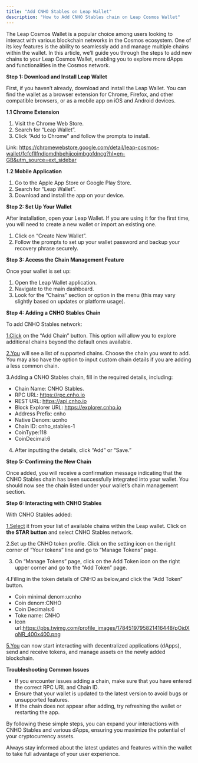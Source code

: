 ```yaml
---
title: "Add CNHO Stables on Leap Wallet"
description: "How to Add CNHO Stables chain on Leap Cosmos Wallet"
---
```


The Leap Cosmos Wallet is a popular choice among users looking to interact with various blockchain networks in the Cosmos ecosystem. One of its key features is the ability to seamlessly add and manage multiple chains within the wallet. In this article, we’ll guide you through the steps to add new chains to your Leap Cosmos Wallet, enabling you to explore more dApps and functionalities in the Cosmos network.

**Step 1: Download and Install Leap Wallet**

First, if you haven’t already, download and install the Leap Wallet. You can find the wallet as a browser extension for Chrome, Firefox, and other compatible browsers, or as a mobile app on iOS and Android devices.

**1.1 Chrome Extension**

1. Visit the Chrome Web Store.
2. Search for “Leap Wallet”.
3. Click “Add to Chrome” and follow the prompts to install.

Link: [<u>https://chromewebstore.google.com/detail/leap-cosmos-wallet/fcfcfllfndlomdhbehjjcoimbgofdncg?hl=en-GB&utm_source=ext_sidebar</u>](https://chromewebstore.google.com/detail/leap-cosmos-wallet/fcfcfllfndlomdhbehjjcoimbgofdncg?hl=en-GB&utm_source=ext_sidebar)

**1.2 Mobile Application**

1. Go to the Apple App Store or Google Play Store.
2. Search for “Leap Wallet”.
3. Download and install the app on your device.

**Step 2: Set Up Your Wallet**

After installation, open your Leap Wallet. If you are using it for the first time, you will need to create a new wallet or import an existing one.

1. Click on “Create New Wallet”.
2. Follow the prompts to set up your wallet password and backup your recovery phrase securely.

**Step 3: Access the Chain Management Feature**

Once your wallet is set up:

1. Open the Leap Wallet application.
2. Navigate to the main dashboard.
3. Look for the “Chains” section or option in the menu (this may vary slightly based on updates or platform usage).

**Step 4: Adding a CNHO Stables Chain**

To add CNHO Stables network:

[1.Click](http://1.Click) on the “Add Chain” button. This option will allow you to explore additional chains beyond the default ones available.

[2.You](http://2.You) will see a list of supported chains. Choose the chain you want to add. You may also have the option to input custom chain details if you are adding a less common chain.

3.Adding a CNHO Stables chain, fill in the required details, including:

- Chain Name: CNHO Stables.
- RPC URL: [<u>https://rpc.cnho.io</u>](https://rpc.cnho.io)
- REST URL: [<u>https://api.cnho.io</u>](https://api.cnho.io)
- Block Explorer URL: [<u>https://explorer.cnho.io</u>](https://explorer.cnho.io)
- Address Prefix: cnho
- Native Denom: ucnho
- Chain ID: cnho_stables-1
- CoinType:118
- CoinDecimal:6

4. After inputting the details, click “Add” or “Save.”

**Step 5: Confirming the New Chain**

Once added, you will receive a confirmation message indicating that the CNHO Stables chain has been successfully integrated into your wallet. You should now see the chain listed under your wallet’s chain management section.

**Step 6: Interacting with CNHO Stables**

With CNHO Stables added:

[1.Select](http://1.Select) it from your list of available chains within the Leap wallet. Click on **the STAR button** and select CNHO Stables network.

2.Set up the CNHO token profile. Click on the setting icon on the right corner of “Your tokens” line and go to “Manage Tokens” page.

3. On “Manage Tokens” page, click on the Add Token icon on the right upper corner and go to the “Add Token” page.

4.Filling in the token details of CNHO as below,and click the “Add Token” button.

- Coin minimal denom:ucnho
- Coin denom:CNHO
- Coin Decimals:6
- Toke name: CNHO
- Icon url:[<u>https://pbs.twimg.com/profile_images/1784519795821416448/pOjdXoNR_400x400.png</u>](https://pbs.twimg.com/profile_images/1784519795821416448/pOjdXoNR_400x400.png)

[5.You](http://5.You) can now start interacting with decentralized applications (dApps), send and receive tokens, and manage assets on the newly added blockchain.

**Troubleshooting Common Issues**

- If you encounter issues adding a chain, make sure that you have entered the correct RPC URL and Chain ID.
- Ensure that your wallet is updated to the latest version to avoid bugs or unsupported features.
- If the chain does not appear after adding, try refreshing the wallet or restarting the app.

By following these simple steps, you can expand your interactions with CNHO Stables and various dApps, ensuring you maximize the potential of your cryptocurrency assets.

Always stay informed about the latest updates and features within the wallet to take full advantage of your user experience.